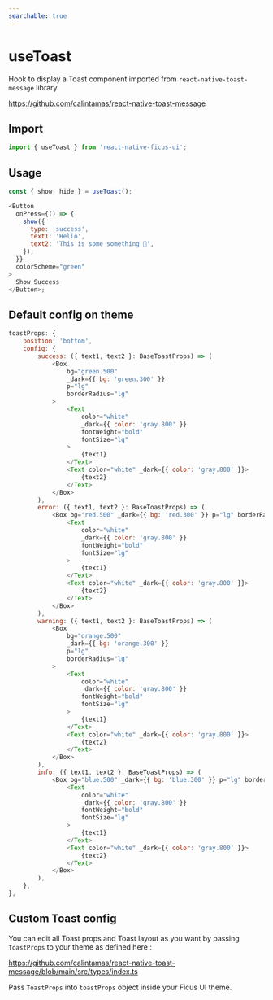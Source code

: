 ```yaml
---
searchable: true
---
```


# useToast

Hook to display a Toast component imported from `react-native-toast-message` library.

https://github.com/calintamas/react-native-toast-message

## Import

```js
import { useToast } from 'react-native-ficus-ui';
```

## Usage

```js
const { show, hide } = useToast();

<Button
  onPress={() => {
    show({
      type: 'success',
      text1: 'Hello',
      text2: 'This is some something 👋',
    });
  }}
  colorScheme="green"
>
  Show Success
</Button>;
```

## Default config on theme

```js
toastProps: {
    position: 'bottom',
    config: {
        success: ({ text1, text2 }: BaseToastProps) => (
            <Box
                bg="green.500"
                _dark={{ bg: 'green.300' }}
                p="lg"
                borderRadius="lg"
            >
                <Text
                    color="white"
                    _dark={{ color: 'gray.800' }}
                    fontWeight="bold"
                    fontSize="lg"
                >
                    {text1}
                </Text>
                <Text color="white" _dark={{ color: 'gray.800' }}>
                    {text2}
                </Text>
            </Box>
        ),
        error: ({ text1, text2 }: BaseToastProps) => (
            <Box bg="red.500" _dark={{ bg: 'red.300' }} p="lg" borderRadius="lg">
                <Text
                    color="white"
                    _dark={{ color: 'gray.800' }}
                    fontWeight="bold"
                    fontSize="lg"
                >
                    {text1}
                </Text>
                <Text color="white" _dark={{ color: 'gray.800' }}>
                    {text2}
                </Text>
            </Box>
        ),
        warning: ({ text1, text2 }: BaseToastProps) => (
            <Box
                bg="orange.500"
                _dark={{ bg: 'orange.300' }}
                p="lg"
                borderRadius="lg"
            >
                <Text
                    color="white"
                    _dark={{ color: 'gray.800' }}
                    fontWeight="bold"
                    fontSize="lg"
                >
                    {text1}
                </Text>
                <Text color="white" _dark={{ color: 'gray.800' }}>
                    {text2}
                </Text>
            </Box>
        ),
        info: ({ text1, text2 }: BaseToastProps) => (
            <Box bg="blue.500" _dark={{ bg: 'blue.300' }} p="lg" borderRadius="lg">
                <Text
                    color="white"
                    _dark={{ color: 'gray.800' }}
                    fontWeight="bold"
                    fontSize="lg"
                >
                    {text1}
                </Text>
                <Text color="white" _dark={{ color: 'gray.800' }}>
                    {text2}
                </Text>
            </Box>
        ),
    },
},
```

## Custom Toast config

You can edit all Toast props and Toast layout as you want by passing `ToastProps` to your theme as defined here :

https://github.com/calintamas/react-native-toast-message/blob/main/src/types/index.ts

Pass `ToastProps` into `toastProps` object inside your Ficus UI theme.
